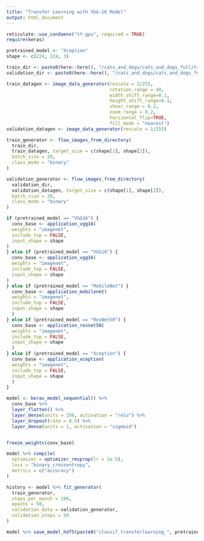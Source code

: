 ```yaml
---
title: "Transfer Learning with VGG-16 Model"
output: html_document
---
```



```r
reticulate::use_condaenv("tf-gpu", required = TRUE)
require(keras)
```

```r
pretrained_model <- "Xception"
shape <- c(224, 224, 3)
```


```r

train_dir <- paste0(here::here(), "/cats_and_dogs/cats_and_dogs_full/train")
validation_dir <- paste0(here::here(), "/cats_and_dogs/cats_and_dogs_full/validation")

train_datagen <- image_data_generator(rescale = 1/255,
                                      rotation_range = 40,
                                      width_shift_range=0.1,
                                      height_shift_range=0.1,
                                      shear_range = 0.2,
                                      zoom_range = 0.2,
                                      horizontal_flip=TRUE,
                                      fill_mode = "nearest")
validation_datagen <- image_data_generator(rescale = 1/255)

train_generator <- flow_images_from_directory(
  train_dir,
  train_datagen, target_size = c(shape[1], shape[2]),
  batch_size = 20,
  class_mode = "binary"
)

validation_generator <- flow_images_from_directory(
  validation_dir,
  validation_datagen, target_size = c(shape[1], shape[2]),
  batch_size = 20,
  class_mode = "binary"
)
```

```r
if (pretrained_model == "VGG16") {
  conv_base <- application_vgg16(
  weights = "imagenet",
  include_top = FALSE,
  input_shape = shape 
)
} else if (pretrained_model == "VGG16") {
  conv_base <- application_vgg16(
  weights = "imagenet",
  include_top = FALSE,
  input_shape = shape 
)
} else if (pretrained_model == "MobileNet") {
  conv_base <- application_mobilenet(
  weights = "imagenet",
  include_top = FALSE,
  input_shape = shape 
  )
} else if (pretrained_model == "ResNet50") {
  conv_base <- application_resnet50(
  weights = "imagenet",
  include_top = FALSE,
  input_shape = shape 
  )
} else if (pretrained_model == "Xception") {
  conv_base <- application_xception(
  weights = "imagenet",
  include_top = FALSE,
  input_shape = shape 
  )
}
```

```r
model <- keras_model_sequential() %>%
  conv_base %>%
  layer_flatten() %>%
  layer_dense(units = 256, activation = "relu") %>%
  layer_dropout(rate = 0.5) %>%
  layer_dense(units = 1, activation = "sigmoid")


freeze_weights(conv_base)
```

```r
model %>% compile(
  optimizer = optimizer_rmsprop(lr = 1e-5),
  loss = "binary_crossentropy",
  metrics = c("accuracy")
)
```

```r
history <- model %>% fit_generator(
  train_generator,
  steps_per_epoch = 100,
  epochs = 50,
  validation_data = validation_generator,
  validation_steps = 50
)
```

```r
model %>% save_model_hdf5(paste0("classif_transferlearning_", pretrained_model, ".h5"))
```


